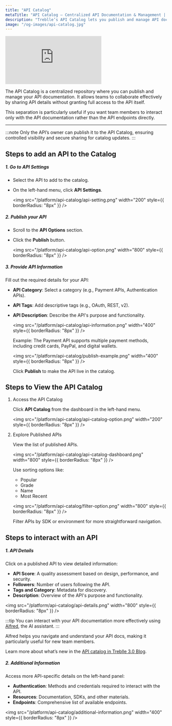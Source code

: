 ```yaml
---
title: "API Catalog"
metaTitle: "API Catalog – Centralized API Documentation & Management | Treblle Docs"
description: "Treblle’s API Catalog lets you publish and manage API documentation in a centralized repository. Organize APIs, share details, and collaborate without exposing endpoints."
image: "/og-images/api-catalog.jpg"
---
```


<iframe class="w-full aspect-[16/9]" src="https://www.youtube.com/embed/7tzyNXE3LK0?si=-ABsHymuCvC27x_2" title="YouTube video player" frameborder="0" allow="accelerometer; autoplay; clipboard-write; encrypted-media; gyroscope; picture-in-picture; web-share" referrerpolicy="strict-origin-when-cross-origin" allowfullscreen></iframe>

The API Catalog is a centralized repository where you can publish and manage your API documentation. It allows teams to collaborate effectively by sharing API details without granting full access to the API itself.

This separation is particularly useful if you want team members to interact only with the API documentation rather than the API endpoints directly.

---

:::note
Only the API’s owner can publish it to the API Catalog, ensuring controlled visibility and secure sharing for catalog updates.
:::

## Steps to add an API to the Catalog

##### 1. Go to API Settings

- Select the API to add to the catalog.
- On the left-hand menu, click **API Settings**.

  <img
    src="/platform/api-catalog/api-setting.png"
    width="200"
    style={{ borderRadius: "8px" }}
  />

##### 2. Publish your API

- Scroll to the **API Options** section.
- Click the **Publish** button.

  <img
    src="/platform/api-catalog/api-option.png"
    width="800"
    style={{ borderRadius: "8px" }}
  />

##### 3. Provide API Information

Fill out the required details for your API:

- **API Category**: Select a category (e.g., Payment APIs, Authentication APIs).
- **API Tags**: Add descriptive tags (e.g., OAuth, REST, v2).
- **API Description**: Describe the API's purpose and functionality.

  <img
    src="/platform/api-catalog/api-information.png"
    width="400"
    style={{ borderRadius: "8px" }}
  />

  Example:
  The Payment API supports multiple payment methods, including credit cards, PayPal, and digital wallets.

  <img
    src="/platform/api-catalog/publish-example.png"
    width="400"
    style={{ borderRadius: "8px" }}
  />

  Click **Publish** to make the API live in the catalog.

## Steps to View the API Catalog

1. Access the API Catalog

   Click **API Catalog** from the dashboard in the left-hand menu.

   <img
     src="/platform/api-catalog/api-catalog-option.png"
     width="200"
     style={{ borderRadius: "8px" }}
   />

2. Explore Published APIs

   View the list of published APIs.

   <img
     src="/platform/api-catalog/api-catalog-dashboard.png"
     width="800"
     style={{ borderRadius: "8px" }}
   />

     Use sorting options like:

     - Popular
     - Grade
     - Name
     - Most Recent

     <img
       src="/platform/api-catalog/filter-option.png"
       width="800"
       style={{ borderRadius: "8px" }}
     />

     Filter APIs by SDK or environment for more straightforward navigation.

## Steps to interact with an API

##### 1. API Details

Click on a published API to view detailed information:

- **API Score**: A quality assessment based on design, performance, and security.
- **Followers**: Number of users following the API.
- **Tags and Category**: Metadata for discovery.
- **Description**: Overview of the API's purpose and functionality.

<img
  src="/platform/api-catalog/api-details.png"
  width="800"
  style={{ borderRadius: "8px" }}
/>

:::tip
You can interact with your API documentation more effectively using <a href="https://treblle.com/product/alfred" target="_blank" rel="noopener noreferrer"> Alfred</a>, the AI assistant.
:::

Alfred helps you navigate and understand your API docs, making it particularly useful for new team members. 

Learn more about what’s new in the <a href="https://blog.treblle.com/whats-new-treblle-3-0-api-catalog/" target="_blank" rel="noopener noreferrer">API catalog in Treblle 3.0 Blog</a>.

##### 2. Additional Information

Access more API-specific details on the left-hand panel:

- **Authentication**: Methods and credentials required to interact with the API.
- **Resources**: Documentation, SDKs, and other materials.
- **Endpoints**: Comprehensive list of available endpoints.

<img
  src="/platform/api-catalog/additional-information.png"
  width="400"
  style={{ borderRadius: "8px" }}
/>
